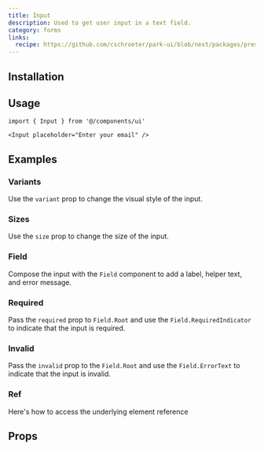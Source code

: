 ```yaml
---
title: Input
description: Used to get user input in a text field.
category: forms
links:
  recipe: https://github.com/cschroeter/park-ui/blob/next/packages/preset/src/recipes/input.ts
---
```


<ComponentExample name="basic" />

## Installation

<InstallationGuide />

## Usage

```tsx
import { Input } from '@/components/ui'
```

```tsx
<Input placeholder="Enter your email" />
```

## Examples

### Variants

Use the `variant` prop to change the visual style of the input.

<ComponentExample name="variants" />

### Sizes

Use the `size` prop to change the size of the input.

<ComponentExample name="sizes" />

### Field

Compose the input with the `Field` component to add a label, helper text, and error message.

<ComponentExample name="field" />

### Required

Pass the `required` prop to `Field.Root` and use the `Field.RequiredIndicator` to indicate that the input is required.

<ComponentExample name="required" />

### Invalid

Pass the `invalid` prop to the `Field.Root` and use the `Field.ErrorText` to indicate that the input is invalid.

<ComponentExample name="invalid" />

### Ref

Here's how to access the underlying element reference

<ComponentExample name="ref" codeOnly />

## Props